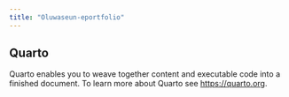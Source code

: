 ```yaml
---
title: "Oluwaseun-eportfolio"
---
```


## Quarto

Quarto enables you to weave together content and executable code into a finished document. To learn more about Quarto see <https://quarto.org>.

